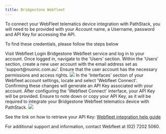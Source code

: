 ```yaml
---
title: Bridgestone Webfleet
---
```


To connect your WebFleet telematics device integration with PathStack, you will need to be provided with your Account name, a Username, password and API Key for accessing the API. 


To find these credentials, please follow the steps below

<Steps>

  <Step title = "Login to your Webfleet account">
Visit Webfleet Login Bridgestone Webfleet service and log in to your account. Once logged in, navigate to the 'Users' section.
  </Step>

  <Step title="Create a new user for PathStack">
   Within the 'Users' section, create a new user account with the email address set as 'support@nuonic.com.au'. Ensure that the user account has the necessary permissions and access rights.

  <img src="images/Integration-guides/wf_1.png" />

  </Step>
<Step title="Configure Webfleet Connect interface">
   In the 'Interfaces' section of your Webfleet account settings, locate and select 'Webfleet Connect'. Confirming these changes will generate an API Key associated with your account.

  </Step>
  <Step title="Retrieve your credentials">
  After configuring the 'Webfleet Connect' interface, your API Key will be provided. Ensure to note down or copy your API Key, as it will be required to integrate your Bridgestone Webfleet telematics device with PathStack.
<img src="images/Integration-guides/wf_2.png" />

See the link on how to retrieve your API Key:
[Webfleet integration help guide](https://www.webfleet.com/en_gb/webfleet/partners/integration/developer-resources/#apikey)

</Step>
</Steps>


<Warning>For additional support and information, contact Webfleet at (02) 7202 5060.</Warning>
